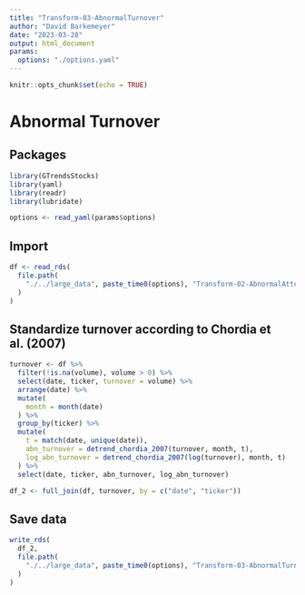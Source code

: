 ```yaml
---
title: "Transform-03-AbnormalTurnover"
author: "David Barkemeyer"
date: "2023-03-28"
output: html_document
params:
  options: "./options.yaml"
---
```


```r
knitr::opts_chunk$set(echo = TRUE)
```

# Abnormal Turnover 

## Packages

```r
library(GTrendsStocks)
library(yaml)
library(readr)
library(lubridate)

options <- read_yaml(params$options)
```

## Import

```r
df <- read_rds(
  file.path(
    "./../large_data", paste_time0(options), "Transform-02-AbnormalAttention.rds"
  )
)
```

## Standardize turnover according to Chordia et al. (2007)

```r
turnover <- df %>%
  filter(!is.na(volume), volume > 0) %>%
  select(date, ticker, turnover = volume) %>%
  arrange(date) %>%
  mutate(
    month = month(date)
  ) %>%
  group_by(ticker) %>%
  mutate(
    t = match(date, unique(date)),
    abn_turnover = detrend_chordia_2007(turnover, month, t),
    log_abn_turnover = detrend_chordia_2007(log(turnover), month, t)
  ) %>%
  select(date, ticker, abn_turnover, log_abn_turnover)

df_2 <- full_join(df, turnover, by = c("date", "ticker"))
```

## Save data

```r
write_rds(
  df_2, 
  file.path(
    "./../large_data", paste_time0(options), "Transform-03-AbnormalTurnover.rds"
  )
)
```



